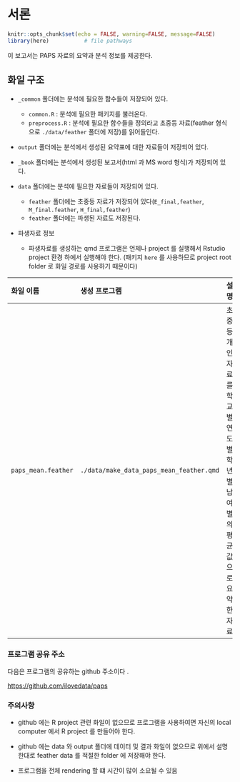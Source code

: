# 서론 {.unnumbered}

```r
knitr::opts_chunk$set(echo = FALSE, warning=FALSE, message=FALSE)
library(here)           # file pathways
```


이 보고서는 PAPS 자료의 요약과 분석 정보를 제공한다.


## 화일 구조 

- `_common` 폴더에는 분석에 필요한 함수들이 저장되어 있다.
  + `common.R` : 분석에 필요한 패키지를 불러온다.
  + `preprocess.R` : 분석에 필요한 함수들을 정의라고 초중등 자료(feather 형식으로 `./data/feather` 폴더에 저장)를 읽어들인다.

- `output` 폴더에는 분석에서 생성된 요약표에 대한  자료들이 저장되어 있다.

- `_book` 폴더에는 분석에서 생성된 보고서(html 과 MS word 형식)가 저장되어 있다.

- `data` 폴더에는 분석에 필요한 자료들이 저장되어 있다.
  + `feather` 폴더에는 초중등 자료가 저장되어 있다(`E_final,feather`, `M_final.feather`, `H_final,feather`)
  + `feather` 폴더에는 파생된 자료도 저장된다.


- 파생자료 정보 
  + 파생자료를 생성하는 qmd 프로그램은 언제나 project 를 실행해서 Rstudio project  환경 하에서 실행해야 한다.
  (패키지 `here` 를 사용하므로 project root folder 로 화일 경로를 사용하기 때문이다)
  
| 화일 이름 | 생성 프로그램 | 설명 |
|:----------|:--------------|:-----|
| `paps_mean.feather` | `./data/make_data_paps_mean_feather.qmd` | 초중등 개인 자료를 학교별, 연도별, 학년별, 남여별의  평균값으로 요약한 자료 |

### 프로그램 공유 주소 

다음은 프로그램의 공유하는 github  주소이다 .

[https://github.com/ilovedata/paps](https://github.com/ilovedata/paps)

::: {.callout-caution}

### 주의사항 


- github 에는 R project  관련 화일이 없으므로 프로그램을 사용하여면 자신의 local computer 에서 R project 를 만들어야 한다.

- github 에는 data 와 output 폴더에 데이터 및 결과 화일이 없으므로 위에서 설명한대로 feather data 를 적절한 folder 에 저장해야 한다.

- 프로그램을 전체 rendering 할 떄 시간이 많이 소요될 수 있음 

:::
